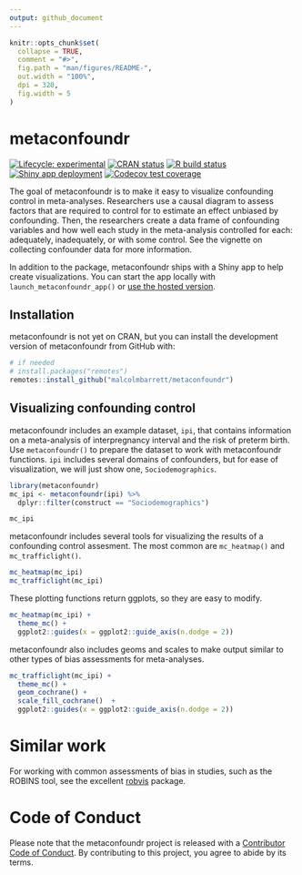 ```yaml
---
output: github_document
---
```


<!-- README.md is generated from README.Rmd. Please edit that file -->

```r
knitr::opts_chunk$set(
  collapse = TRUE,
  comment = "#>",
  fig.path = "man/figures/README-",
  out.width = "100%",
  dpi = 320,
  fig.width = 5
)
```

# metaconfoundr

<!-- badges: start -->
[![Lifecycle: experimental](https://img.shields.io/badge/lifecycle-experimental-orange.svg)](https://lifecycle.r-lib.org/articles/stages.html)
[![CRAN status](https://www.r-pkg.org/badges/version/metaconfoundr)](https://CRAN.R-project.org/package=metaconfoundr)
[![R build status](https://github.com/malcolmbarrett/metaconfoundr/workflows/R-CMD-check/badge.svg)](https://github.com/malcolmbarrett/metaconfoundr/actions)
[![Shiny app deployment](https://github.com/malcolmbarrett/metaconfoundr/workflows/deploy-shiny-app/badge.svg)](https://github.com/malcolmbarrett/metaconfoundr/actions)
[![Codecov test coverage](https://codecov.io/gh/malcolmbarrett/metaconfoundr/branch/master/graph/badge.svg)](https://codecov.io/gh/malcolmbarrett/metaconfoundr?branch=master)
<!-- badges: end -->

The goal of metaconfoundr is to make it easy to visualize confounding control in meta-analyses. Researchers use a causal diagram to assess factors that are required to control for to estimate an effect unbiased by confounding. Then, the researchers create a data frame of confounding variables and how well each study in the meta-analysis controlled for each: adequately, inadequately, or with some control. See the vignette on collecting confounder data for more information.

In addition to the package, metaconfoundr ships with a Shiny app to help create visualizations. You can start the app locally with `launch_metaconfoundr_app()` or [use the hosted version](https://malcolmbarrett.shinyapps.io/metaconfoundr/).

## Installation

metaconfoundr is not yet on CRAN, but you can install the development version of metaconfoundr from GitHub with:

``` r
# if needed
# install.packages("remotes")
remotes::install_github("malcolmbarrett/metaconfoundr")
```

## Visualizing confounding control

metaconfoundr includes an example dataset, `ipi`, that contains information on a meta-analysis of interpregnancy interval and the risk of preterm birth. Use `metaconfoundr()` to prepare the dataset to work with metaconfoundr functions. `ipi` includes several domains of confounders, but for ease of visualization, we will just show one, `Sociodemographics`.

```r
library(metaconfoundr)
mc_ipi <- metaconfoundr(ipi) %>% 
  dplyr::filter(construct == "Sociodemographics")

mc_ipi
```

metaconfoundr includes several tools for visualizing the results of a confounding control assesment. The most common are `mc_heatmap()` and `mc_trafficlight()`.

```r
mc_heatmap(mc_ipi)
mc_trafficlight(mc_ipi)
```

These plotting functions return ggplots, so they are easy to modify.

```r
mc_heatmap(mc_ipi) +
  theme_mc() +
  ggplot2::guides(x = ggplot2::guide_axis(n.dodge = 2))
```

metaconfoundr also includes geoms and scales to make output similar to other types of bias assessments for meta-analyses.

```r
mc_trafficlight(mc_ipi) +
  theme_mc() +
  geom_cochrane() + 
  scale_fill_cochrane()  +
  ggplot2::guides(x = ggplot2::guide_axis(n.dodge = 2))
```

# Similar work

For working with common assessments of bias in studies, such as the ROBINS tool, see the excellent [robvis](https://github.com/mcguinlu/robvis) package.

# Code of Conduct

Please note that the metaconfoundr project is released with a [Contributor Code of Conduct](https://raw.githubusercontent.com/malcolmbarrett/metaconfoundr/master/.github/CODE_OF_CONDUCT.md). By contributing to this project, you agree to abide by its terms.
